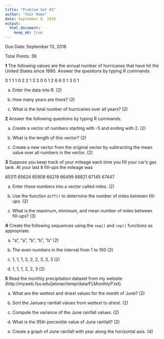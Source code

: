 ```yaml
---
title: "Problem Set #2"
author: "Your Name"
date: September 6, 2018
output: 
  html_document:
    keep_md: true
---
```


Due Date: September 13, 2018

Total Points: 39

**1** The following values are the annual number of hurricanes that have hit the United States since 1990. Answer the questions by typing R commands.

0 1 1 1 0 2 2 1 3 3 0 0 1 2 6 6 0 1 3 0 1

a. Enter the data into R. (2)

b. How many years are there? (2)

c. What is the total number of hurricanes over all years? (2)

**2** Answer the following questions by typing R commands.

a. Create a vector of numbers starting with -5 and ending with 2. (2)

b. What is the length of this vector? (2)

c. Create a new vector from the original vector by subtracting the mean value over all numbers in the vector. (2)

**3** Suppose you keep track of your mileage each time you fill your car's gas tank. At your last 8 fill-ups the mileage was

65311 65624 65908 66219 66499 66821 67145 67447

a. Enter these numbers into a vector called  miles. (2)

b. Use the function `diff()` to determine the number of miles between fill-ups. (2)

c. What is the maximum, minimum, and mean number of miles between fill-ups?  (3)

**4** Create the following sequences using the `seq()` and `rep()` functions as appropriate.

a.  "a", "a", "b", "b", "b" (2)

b.  The even numbers in the interval from 1 to 100 (2)

c.  1, 1, 1, 2, 2, 2, 3, 3, 3  (2)

d.  1, 1, 1, 2, 2, 3  (2)


**5** Read the monthly precipitation dataset from my website (http://myweb.fsu.edu/jelsner/temp/data/FLMonthlyP.txt).

a. What are the wettest and driest values for the month of June? (2)

b. Sort the January rainfall values from *wettest* to *driest*. (2)

c. Compute the variance of the June rainfall values. (2)

d. What is the 95th percentile value of June rainfall? (2)

e. Create a graph of June rainfall with year along the horizontal axis. (4)
